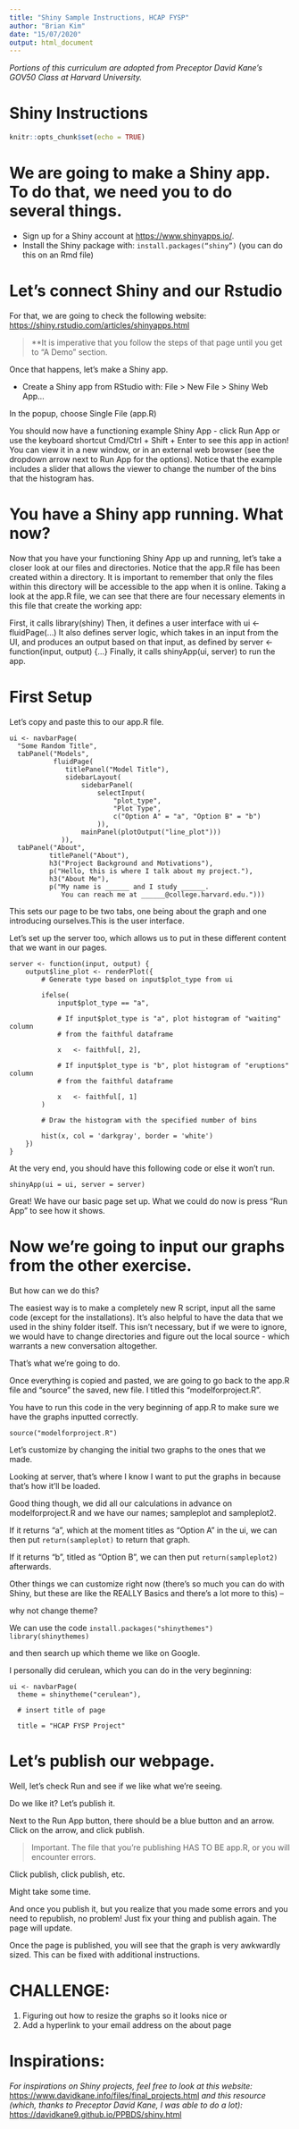 ```yaml
---
title: "Shiny Sample Instructions, HCAP FYSP"
author: "Brian Kim"
date: "15/07/2020"
output: html_document
---
```


*Portions of this curriculum are adopted from Preceptor David Kane's GOV50 Class at Harvard University.*

# Shiny Instructions

```r
knitr::opts_chunk$set(echo = TRUE)
```

# We are going to make a Shiny app. To do that, we need you to do several things. 

* Sign up for a Shiny account at <https://www.shinyapps.io/>.
* Install the Shiny package with: `install.packages(“shiny”)` (you can do this on an Rmd file)

# Let's connect Shiny and our Rstudio

For that, we are going to check the following website: <https://shiny.rstudio.com/articles/shinyapps.html>

> **It is imperative that you follow the steps of that page until you get to "A Demo" section.

Once that happens, let's make a Shiny app. 

* Create a Shiny app from RStudio with: File > New File > Shiny Web App…

In the popup, choose Single File (app.R)

You should now have a functioning example Shiny App - click Run App or use the keyboard shortcut Cmd/Ctrl + Shift + Enter to see this app in action! You can view it in a new window, or in an external web browser (see the dropdown arrow next to Run App for the options). Notice that the example includes a slider that allows the viewer to change the number of the bins that the histogram has.


# You have a Shiny app running. What now? 

Now that you have your functioning Shiny App up and running, let’s take a closer look at our files and directories. Notice that the app.R file has been created within a directory. It is important to remember that only the files within this directory will be accessible to the app when it is online. Taking a look at the app.R file, we can see that there are four necessary elements in this file that create the working app:

First, it calls library(shiny)
Then, it defines a user interface with ui <- fluidPage(…)
It also defines server logic, which takes in an input from the UI, and produces an output based on that input, as defined by server <- function(input, output) {…}
Finally, it calls shinyApp(ui, server) to run the app.

# First Setup

Let's copy and paste this to our app.R file.

````
ui <- navbarPage(
  "Some Random Title",
  tabPanel("Models",
           fluidPage(
              titlePanel("Model Title"),
              sidebarLayout(
                  sidebarPanel(
                      selectInput(
                          "plot_type",
                          "Plot Type",
                          c("Option A" = "a", "Option B" = "b")
                      )),
                  mainPanel(plotOutput("line_plot")))
             )),
  tabPanel("About", 
          titlePanel("About"),
          h3("Project Background and Motivations"),
          p("Hello, this is where I talk about my project."),
          h3("About Me"),
          p("My name is ______ and I study ______. 
             You can reach me at ______@college.harvard.edu.")))
````
This sets our page to be two tabs, one being about the graph and one introducing ourselves.This is the user interface.

Let's set up the server too, which allows us to put in these different content that we want in our pages.

````
server <- function(input, output) {
    output$line_plot <- renderPlot({
        # Generate type based on input$plot_type from ui
        
        ifelse(
            input$plot_type == "a",
            
            # If input$plot_type is "a", plot histogram of "waiting" column 
            # from the faithful dataframe
            
            x   <- faithful[, 2],
            
            # If input$plot_type is "b", plot histogram of "eruptions" column
            # from the faithful dataframe
            
            x   <- faithful[, 1]
        )
        
        # Draw the histogram with the specified number of bins
        
        hist(x, col = 'darkgray', border = 'white')
    })
}
````

At the very end, you should have this following code or else it won't run. 

````
shinyApp(ui = ui, server = server)
````

Great! We have our basic page set up. What we could do now is press "Run App" to see how it shows. 

             
# Now we're going to input our graphs from the other exercise. 

But how can we do this? 

The easiest way is to make a completely new R script, input all the same code (except for the installations). 
It's also helpful to have the data that we used in the shiny folder itself. This isn't necessary, but if we were to ignore, we would have to change directories and figure out the local source - which warrants a new conversation altogether. 

That's what we're going to do. 

Once everything is copied and pasted, we are going to go back to the app.R file and "source" the saved, new file. I titled this "modelforproject.R".

You have to run this code in the very beginning of app.R to make sure we have the graphs inputted correctly. 

````
source("modelforproject.R")
````

Let's customize by changing the initial two graphs to the ones that we made. 

Looking at server, that's where I know I want to put the graphs in because that's how it'll be loaded.

Good thing though, we did all our calculations in advance on modelforproject.R and we have our names; sampleplot and sampleplot2. 

If it returns "a", which at the moment titles as "Option A" in the ui, we can then put 
`return(sampleplot)` 
to return that graph.

If it returns "b", titled as "Option B", we can then put 
`return(sampleplot2)` afterwards. 

Other things we can customize right now (there's so much you can do with Shiny, but these are like the
REALLY Basics and there's a lot more to this) -- 

why not change theme? 

We can use the code
`install.packages("shinythemes")`
`library(shinythemes)`

and then search up which theme we like on Google.

I personally did cerulean, which you can do in the very beginning: 

````
ui <- navbarPage(
  theme = shinytheme("cerulean"),
  
  # insert title of page
                 
  title = "HCAP FYSP Project"
````

# Let's publish our webpage. 

Well, let's check Run and see if we like what we're seeing.

Do we like it? Let's publish it.

Next to the Run App button, there should be a blue button and an arrow. Click on the arrow, and click publish.

> Important. The file that you're publishing HAS TO BE app.R, or you will encounter errors.

Click publish, click publish, etc. 

Might take some time. 

And once you publish it, but you realize that you made some errors and you need to republish, no problem! Just fix your thing and publish again. The page will update. 

Once the page is published, you will see that the graph is very awkwardly sized. This can be fixed with additional instructions. 

# CHALLENGE: 

1) Figuring out how to resize the graphs so it looks nice or
2) Add a hyperlink to your email address on the about page

# Inspirations: 

*For inspirations on Shiny projects, feel free to look at this website:*
<https://www.davidkane.info/files/final_projects.html>
*and this resource (which, thanks to Preceptor David Kane, I was able to do a lot):*
<https://davidkane9.github.io/PPBDS/shiny.html>

